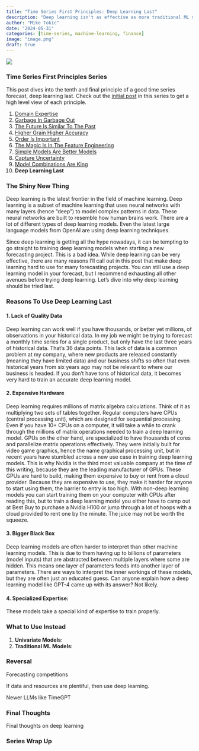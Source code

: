```yaml
---
title: "Time Series First Principles: Deep Learning Last"
description: "Deep learning isn't as effective as more traditional ML models"
author: "Mike Tokic"
date: "2024-05-31"
categories: [time-series, machine-learning, finance]
image: "image.png"
draft: true
---
```


![](./image.png)

### Time Series First Principles Series

This post dives into the tenth and final principle of a good time series forecast, deep learning last. Check out the [initial post](https://mftokic.github.io/posts/2024-03-26-time-series-first-principles-initial/) in this series to get a high level view of each principle. 

1. [Domain Expertise](https://mftokic.github.io/posts/2024-04-02-time-series-domain-expertise/)
2. [Garbage In Garbage Out](https://mftokic.github.io/posts/2024-04-08-time-series-garbage/)
3. [The Future Is Similar To The Past](https://mftokic.github.io/posts/2024-04-11-time-series-past-future/)
4. [Higher Grain Higher Accuracy](https://mftokic.github.io/posts/2024-04-18-time-series-grain/)
5. [Order Is Important](https://mftokic.github.io/posts/2024-04-23-time-series-order/)
6. [The Magic Is In The Feature Engineering](https://mftokic.github.io/posts/2024-05-01-time-series-features/)
7. [Simple Models Are Better Models](https://mftokic.github.io/posts/2024-05-03-time-series-simple-models/)
8. [Capture Uncertainty](https://mftokic.github.io/posts/2024-05-07-time-series-capture-uncertainty/)
9. [Model Combinations Are King](https://mftokic.github.io/posts/2024-05-28-time-series-model-avg/)
10. **Deep Learning Last**

### The Shiny New Thing

Deep learning is the latest frontier in the field of machine learning. Deep learning is a subset of machine learning that uses neural networks with many layers (hence "deep") to model complex patterns in data. These neural networks are built to resemble how human brains work. There are a lot of different types of deep learning models. Even the latest large language models from OpenAI are using deep learning techniques. 

Since deep learning is getting all the hype nowadays, it can be tempting to go straight to training deep learning models when starting a new forecasting project. This is a bad idea. While deep learning can be very effective, there are many reasons I'll call out in this post that make deep learning hard to use for many forecasting projects. You can still use a deep learning model in your forecast, but I recommend exhausting all other avenues before trying deep learning. Let's dive into why deep learning should be tried last. 

### Reasons To Use Deep Learning Last

#### 1. **Lack of Quality Data**

Deep learning can work well if you have thousands, or better yet millions, of observations in your historical data. In my job we might be trying to forecast a monthly time series for a single product, but only have the last three years of historical data. That's 36 data points. This lack of data is a common problem at my company, where new products are released constantly (meaning they have limited data) and our business shifts so often that even historical years from six years ago may not be relevant to where our business is headed. If you don't have tons of historical data, it becomes very hard to train an accurate deep learning model. 

#### 2. **Expensive Hardware**

Deep learning requires millions of matrix algebra calculations. Think of it as multiplying two sets of tables together. Regular computers have CPUs (central processing unit), which are designed for sequential processing. Even if you have 10+ CPUs on a computer, it will take a while to crank through the millions of matrix operations needed to train a deep learning model. GPUs on the other hand, are specialized to have thousands of cores and parallelize matrix operations effectively. They were initially built for video game graphics, hence the name graphical processing unit, but in recent years have stumbled across a new use case in training deep learning models. This is why Nvidia is the third most valuable company at the time of this writing, because they are the leading manufacturer of GPUs. These GPUs are hard to build, making them expensive to buy or rent from a cloud provider. Because they are expensive to use, they make it harder for anyone to start using them, the barrier to entry is too high. With non-deep learning models you can start training them on your computer with CPUs after reading this, but to train a deep learning model you either have to camp out at Best Buy to purchase a Nvidia H100 or jump through a lot of hoops with a cloud provided to rent one by the minute. The juice may not be worth the squeeze. 

#### 3. **Bigger Black Box**

Deep learning models are often harder to interpret than other machine learning models. This is due to them having up to billions of parameters (model inputs) that are abstracted between multiple layers where some are hidden. This means one layer of parameters feeds into another layer of parameters. There are ways to interpret the inner workings of these models, but they are often just an educated guess. Can anyone explain how a deep learning model like GPT-4 came up with its answer? Not likely. 

#### 4. **Specialized Expertise**:

These models take a special kind of expertise to train properly. 

### What to Use Instead

1. **Univariate Models**: 
2. **Traditional ML Models**: 

### Reversal 

Forecasting competitions

If data and resources are plentiful, then use deep learning. 

Newer LLMs like TimeGPT

### Final Thoughts

Final thoughts on deep learning

### Series Wrap Up

